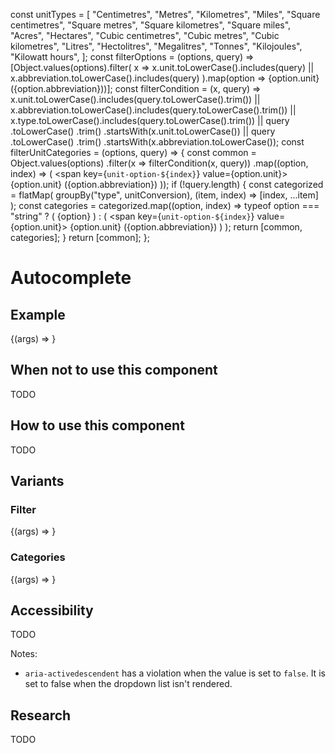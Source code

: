 const unitTypes = [
  "Centimetres", 
  "Metres",
  "Kilometres",
  "Miles",
  "Square centimetres",
  "Square metres",
  "Square kilometres",
  "Square miles",
  "Acres",
  "Hectares",
  "Cubic centimetres",
  "Cubic metres",
  "Cubic kilometres",
  "Litres",
  "Hectolitres",
  "Megalitres",
  "Tonnes",
  "Kilojoules",
  "Kilowatt hours",
];
const filterOptions = (options, query) =>
  [Object.values(options).filter(
    x =>
      x.unit.toLowerCase().includes(query) ||
      x.abbreviation.toLowerCase().includes(query)
  ).map(option => <span>{option.unit} <span aria-hidden="true">({option.abbreviation})</span></span>)];
  const filterCondition = (x, query) =>
  x.unit.toLowerCase().includes(query.toLowerCase().trim()) ||
  x.abbreviation.toLowerCase().includes(query.toLowerCase().trim()) ||
  x.type.toLowerCase().includes(query.toLowerCase().trim()) ||
  query
    .toLowerCase()
    .trim()
    .startsWith(x.unit.toLowerCase()) ||
  query
    .toLowerCase()
    .trim()
    .startsWith(x.abbreviation.toLowerCase());
  const filterUnitCategories = (options, query) => {
  const common = Object.values(options)
    .filter(x => filterCondition(x, query))
    .map((option, index) => (
      <span key={`unit-option-${index}`} value={option.unit}>
        {option.unit} <span aria-hidden="true">({option.abbreviation})</span>
      </span>
    ));
  if (!query.length) {
    const categorized = flatMap(
      groupBy("type", unitConversion),
      (item, index) => [index, ...item]
    );
    const categories = categorized.map((option, index) =>
      typeof option === "string" ? (
        <span category="true">{option}</span>
      ) : (
        <span key={`unit-option-${index}`} value={option.unit}>
          {option.unit} <span aria-hidden="true">({option.abbreviation})</span>
        </span>
      )
    );
    return [common, categories];
  }
  return [common];
};



<Meta title="Components/Autocomplete" component={Autocomplete} />


# Autocomplete

## Example

<Canvas>
  <Story
    name="Default"
    args={{ options: unitTypes, placeholder: "Select a unit type" }}
  >
    {(args) => <Autocomplete {...args} />}
  </Story>
</Canvas>

## When not to use this component

TODO

## How to use this component

TODO

## Variants

### Filter

<Canvas>
  <Story
    name="Filtered"
    args={{ options: unitConversion, placeholder: "Select a unit type" }}
  >
    {(args) => <Autocomplete {...args} filter={filterOptions} />}
  </Story>
</Canvas>

### Categories

<Canvas>
  <Story
    name="Categories"
    args={{ options: unitConversion, placeholder: "Select a unit type" }}
  >
    {(args) => <Autocomplete {...args} filter={filterUnitCategories} />}
  </Story>
</Canvas>

## Accessibility

TODO

Notes:
- `aria-activedescendent` has a violation when the value is set to `false`. It is set to false when the dropdown list isn't rendered.

## Research

TODO
